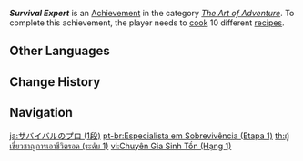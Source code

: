 {{Achievement Infobox
|title        = Survival Expert
|id           = 80008
|order id     = 0008
|category     = The Art of Adventure
|description  = Grasp how 10 different [[Recipes|dishes]] are made.
|requirements = 
|primogems    = 5
|tracking     = Tracks how many recipes were learned.
|topic        = Cooking
|set          = Survival Expert
|tier         = 1
|tiers_total  = 3
}}
'''''Survival Expert''''' is an [[Achievement]] in the category ''[[The Art of Adventure]]''. To complete this achievement, the player needs to [[Cooking|cook]] 10 different [[recipes]].
<!--
==Trivia==

==Video Guides==
{{EVT
|video1   = 
|caption1 = 
}}
-->
==Other Languages==
{{Other Languages|Transclude=Survival Expert}}

==Change History==
{{Change History|1.0}}
<!--
==References==
{{Reflist}}
-->
==Navigation==
{{Achievement Navbox}}

[[ja:サバイバルのプロ (1段)]]
[[pt-br:Especialista em Sobrevivência (Etapa 1)]]
[[th:ผู้เชี่ยวชาญการเอาชีวิตรอด (ระดับ 1)]]
[[vi:Chuyên Gia Sinh Tồn (Hạng 1)]]